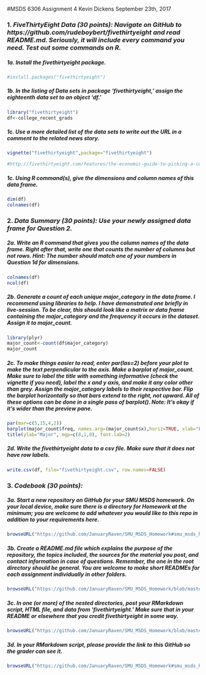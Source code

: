 #MSDS 6306 Assignment 4
Kevin Dickens
September 23th, 2017

### 1. *FiveThirtyEight Data (30 points): Navigate on GitHub to https://github.com/rudeboybert/fivethirtyeight and read README.md. Seriously, it will include every command you need. Test out some commands on R.*

##### **1a. Install the fivethirtyeight package.**

```{r, echo=TRUE}
#install.packages("fivethirtyeight")
```

##### **1b. In the listing of Data sets in package 'fivethirtyeight,' assign the eighteenth data set to an object 'df.'**

```{r, echo=TRUE}
library("fivethirtyeight")
df<-college_recent_grads
```
##### **1c. Use a more detailed list of the data sets to write out the URL in a comment to the related news story.**

```{r, echo=TRUE}
vignette("fivethirtyeight",package="fivethirtyeight")

#http://fivethirtyeight.com/features/the-economic-guide-to-picking-a-college-major/
```

##### **1c. Using R command(s), give the dimensions and column names of this data frame.**

```{r, echo=TRUE}
dim(df)
colnames(df)
```

### 2. *Data Summary (30 points): Use your newly assigned data frame for Question 2.*

##### **2a. Write an R command that gives you the column names of the data frame. Right after that, write one that counts the number of columns but not rows. Hint: The number should match one of your numbers in Question 1d for dimensions.**

```{r, echo=TRUE}
colnames(df)
ncol(df)
```

##### **2b. Generate a count of each unique major_category in the data frame. I recommend using libraries to help. I have demonstrated one briefly in live-session. To be clear, this should look like a matrix or data frame containing the major_category and the frequency it occurs in the dataset. Assign it to major_count.**

```{r, echo=TRUE}
library(plyr)
major_count<-count(df$major_category)
major_count
```

##### **2c. To make things easier to read, enter par(las=2) before your plot to make the text perpendicular to the axis. Make a barplot of major_count. Make sure to label the title with something informative (check the vignette if you need), label the x and y axis, and make it any color other than grey. Assign the major_category labels to their respective bar. Flip the barplot horizontally so that bars extend to the right, not upward. All of these options can be done in a single pass of barplot(). Note: It's okay if it's wider than the preview pane.**

```{r, echo=TRUE}
par(mar=c(5,15,4,2))
barplot(major_count$freq, names.arg=(major_count$x),horiz=TRUE, xlab="Frequency", font.lab=2,main="Number of Recent Graduates per Major", col="dodgerblue1", xlim=c(0,30), mgp=c(2,.5,.5),las=1)
title(ylab="Major", mgp=c(8,1,0), font.lab=2)


```

##### **2d. Write the fivethirtyeight data to a csv file. Make sure that it does not have row labels.**

```{r, echo=TRUE}
write.csv(df, file="fivethirtyeight.csv", row.names=FALSE)
```

### 3. *Codebook (30 points):*

##### **3a. Start a new repository on GitHub for your SMU MSDS homework. On your local device, make sure there is a directory for Homework at the minimum; you are welcome to add whatever you would like to this repo in addition to your requirements here.**

```r
browseURL("https://github.com/JanuaryRaven/SMU_MSDS_Homework#smu_msds_homework")
```

##### **3b. Create a README.md file which explains the purpose of the repository, the topics included, the sources for the material you post, and contact information in case of questions. Remember, the one in the root directory should be general. You are welcome to make short READMEs for each assignment individually in other folders.**

```r
browseURL("https://github.com/JanuaryRaven/SMU_MSDS_Homework/blob/master/README.md")
```
##### **3c. In one (or more) of the nested directories, post your RMarkdown script, HTML file, and data from 'fivethirtyeight.' Make sure that in your README or elsewhere that you credit fivethirtyeight in some way.**

```r
browseURL("https://github.com/JanuaryRaven/SMU_MSDS_Homework/blob/master/Unit4/readme.md")
```

##### **3d. In your RMarkdown script, please provide the link to this GitHub so the grader can see it.**

```r
browseURL("https://github.com/JanuaryRaven/SMU_MSDS_Homework#smu_msds_homework")
```
